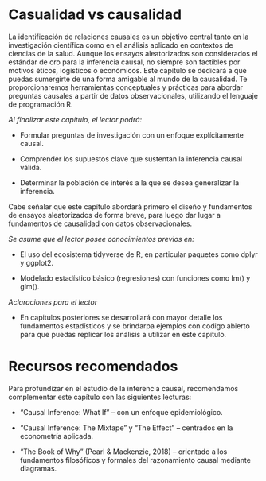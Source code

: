 # Casualidad vs causalidad

La identificación de relaciones causales es un objetivo central tanto en la investigación científica como en el análisis aplicado en contextos de ciencias de la salud. Aunque los ensayos aleatorizados son considerados el estándar de oro para la inferencia causal, no siempre son factibles por motivos éticos, logísticos o económicos. Este capítulo se dedicará a que puedas sumergirte de una forma amigable al mundo de la causalidad. Te proporcionaremos herramientas conceptuales y prácticas para abordar preguntas causales a partir de datos observacionales, utilizando el lenguaje de programación R.

*Al finalizar este capítulo, el lector podrá:*

- Formular preguntas de investigación con un enfoque explícitamente causal.

- Comprender los supuestos clave que sustentan la inferencia causal válida.

- Determinar la población de interés a la que se desea generalizar la inferencia.

Cabe señalar que este capítulo abordará primero el diseño y fundamentos de ensayos aleatorizados de forma breve, para luego dar lugar a fundamentos de causalidad con datos observacionales.

*Se asume que el lector posee conocimientos previos en:*

- El uso del ecosistema tidyverse de R, en particular paquetes como dplyr y ggplot2.

- Modelado estadístico básico (regresiones) con funciones como lm() y glm().

*Aclaraciones para el lector*

- En capitulos posteriores se desarrollará con mayor detalle los fundamentos estadísticos y se brindarpa ejemplos con codigo abierto para que puedas replicar los análisis a utilizar en este capítulo. 


# Recursos recomendados
Para profundizar en el estudio de la inferencia causal, recomendamos complementar este capítulo con las siguientes lecturas:

- “Causal Inference: What If” – con un enfoque epidemiológico.

- “Causal Inference: The Mixtape” y “The Effect” – centrados en la econometría aplicada.

- “The Book of Why” (Pearl & Mackenzie, 2018) – orientado a los fundamentos filosóficos y formales del razonamiento causal mediante diagramas.